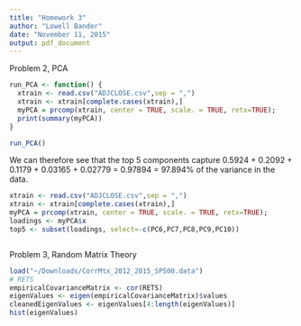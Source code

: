 ```yaml
---
title: "Homework 3"
author: "Lowell Bander"
date: "November 11, 2015"
output: pdf_document
---
```


Problem 2, PCA

```r
run_PCA <- function() {
  xtrain <- read.csv("ADJCLOSE.csv",sep = ",")
  xtrain <- xtrain[complete.cases(xtrain),]
  myPCA = prcomp(xtrain, center = TRUE, scale. = TRUE, retx=TRUE);
  print(summary(myPCA))
}

run_PCA()

```

We can therefore see that the top 5 components capture 0.5924 + 0.2092 + 0.1179 + 0.03165 + 0.02779 = 0.97894 = 97.894% of the variance in the data.

```r
xtrain <- read.csv("ADJCLOSE.csv",sep = ",")
xtrain <- xtrain[complete.cases(xtrain),]
myPCA = prcomp(xtrain, center = TRUE, scale. = TRUE, retx=TRUE);
loadings <- myPCA$x
top5 <- subset(loadings, select=-c(PC6,PC7,PC8,PC9,PC10))


```


```r

```

Problem 3, Random Matrix Theory

```r
load("~/Downloads/CorrMtx_2012_2015_SP500.data")
# RETS
empiricalCovarianceMatrix <- cor(RETS)
eigenValues <- eigen(empiricalCovarianceMatrix)$values
cleanedEigenValues <- eigenValues[4:length(eigenValues)]
hist(eigenValues)
```